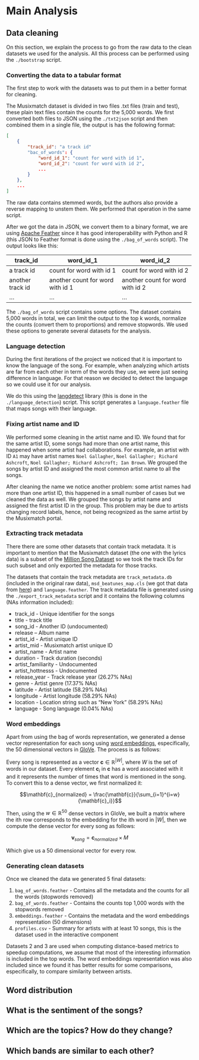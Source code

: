 # Main Analysis

## Data cleaning

On this section, we explain the process to go from the raw data to the clean
datasets we used for the analysis. All this process can be performed using the
`./bootstrap` script.

### Converting the data to a tabular format

The first step to work with the datasets was to put them in a better format
for cleaning.

The Musixmatch dataset is divided in two files .txt files (train and test),
these plain text files contain the counts for the 5,000 words. We first
converted both files to JSON using the `./txt2json` script and then combined
them in a single file, the output is has the following format:

```json
[
    {
        "track_id": "a track id"
        "bac_of_words": {
            "word_id_1": "count for word with id 1",
            "word_id_2": "count for word with id 2",
            ...
        }
    },
    ...
]
```

The raw data contains stemmed words, but the authors also provide a reverse
mapping to unstem them. We performed that operation in the same script.

After we got the data in JSON, we convert them to a binary format, we are
using [Apache Feather](https://blog.cloudera.com/blog/2016/03/feather-a-fast-on-disk-format-for-data-frames-for-r-and-python-powered-by-apache-arrow/) since
it has good interoperability with Python and R (this JSON to Feather format
is done using the  `./bag_of_words` script). The output looks like this:

+------------------+----------------------------------+----------------------------------+
| track_id         | word_id_1                        | word_id_2                        |
+==================+==================================+==================================+
| a track id       | count for word with id 1         | count for word with id 2         |
+------------------+----------------------------------+----------------------------------+
| another track id | another count for word with id 1 | another count for word with id 2 |
+------------------+----------------------------------+----------------------------------+
| ...              | ...                              | ...                              |
+------------------+----------------------------------+----------------------------------+


The `./bag_of_words` script contains some options. The dataset contains 5,000
words in total, we can limit the output to the top k words, normalize the
counts (convert them to proportions) and remove stopwords. We used these
options to generate several datasets for the analysis.

### Language detection

During the first iterations of the project we noticed that it is important
to know the language of the song. For example, when analyzing which artists
are far from each other in term of the words they use, we were just seeing
difference in language. For that reason we decided to detect the language
so we could use it for our analysis.

We do this using the [langdetect](https://github.com/Mimino666/langdetect) library (this is done in the `./language_detection`) script. This script
generates a `language.feather` file that maps songs with their language.

### Fixing artist name and ID

We performed some cleaning in the artist name and ID. We found that for
the same artist ID, some songs had more than one artist name, this happened
when some artist had collaborations. For example, an artist with ID `A1` may
have artist names `Noel Gallagher`, `Noel Gallagher; Richard Ashcroft`, `Noel Gallagher; Richard Ashcroft; Ian Brown`. We grouped the songs by artist ID
and assigned the most common artist name to all the songs.

After cleaning the name we notice another problem: some artist names had
more than one artist ID, this happened in a small number of cases but we cleaned the data as well. We grouped the songs by artist name and assigned
the first artist ID in the group. This problem may be due to artists changing
record labels, hence, not being recognized as the same artist by the Musixmatch portal.

### Extracting track metadata

There there are some other datasets that contain track metadata. It is
important to mention that the Musixmatch dataset (the one with the lyrics data) is a subset of the [Million Song Dataset](https://labrosa.ee.columbia.edu/millionsong/) so we took the track IDs for such subset and only exported the metadata for those tracks.

The datasets that contain the track metadata are `track_metadata.db`
(included in the original raw data),  `msd_beatunes_map.cls` (we got that
data from [here](http://www.tagtraum.com/)) and `language.feather`. The
track metadata file is generated using the `./export_track_metadata` script and it contains the following columns (NAs information included):

* track_id - Unique identifier for the songs
* title - track title
* song_id - Another ID (undocumented)
* release – Album name
* artist_id - Artist unique ID
* artist_mid - Musixmatch artist unique ID
* artist_name - Artist name
* duration - Track duration (seconds)
* artist_familiarity - Undocumented
* artist_hottnesss - Undocumented
* release_year - Track release year (26.27% NAs)
* genre - Artist genre (17.37% NAs)
* latitude - Artist latitude (58.29% NAs)
* longitude - Artist longitude (58.29% NAs)
* location - Location string such as "New York" (58.29% NAs)
* language - Song language (0.04% NAs)

### Word embeddings

Apart from using the bag of words representation, we generated a dense vector representation for each song using [word embeddings](https://en.wikipedia.org/wiki/Word_embedding), especifically, the 50 dimensional vectors in [GloVe](https://nlp.stanford.edu/projects/glove/). The process is as follows:

Every song is represented as a vector $\mathbf{c} \in \mathbb{R}^{|W|}$, where $W$ is the set of words in our dataset. Every element $\mathbf{c}_{i}$ in $\mathbf{c}$ has a word associated with it and it represents the number of times that word is mentioned in the song. To convert this to a dense vector, we first normalized it:

$$\mathbf{c}_{normalized} = \frac{\mathbf{c}}{\sum_{i=1}^{i=w}{\mathbf{c}_i}}$$


Then, using the $w \in \mathbb{R}^{50}$ dense vectors in GloVe, we built a matrix where the ith row corresponds to the embedding for the ith word in $|W|$, then we compute the dense vector for every song as follows:

$$\mathbf{v}_{song} = \mathbf{c}_{normalized} \times M$$

Which give us a 50 dimensional vector for every row.

### Generating clean datasets

Once we cleaned the data we generated 5 final datasets:

1. `bag_of_words.feather` - Contains all the metadata and the counts for all the words (stopwords removed)
2. `bag_of_words.feather` - Contains the counts top 1,000 words with the stopwords removed
3. `embeddings.feather` - Contains the metadata and the word embeddings representation (50 dimensions)
4. `profiles.csv` - Summary for artists with at least 10 songs, this is the dataset used in the interactive component

Datasets 2 and 3 are used when computing distance-based metrics to speedup computations, we assume that most of the interesting information is included in the top words. The word embeddings representation was also included since
we found it has better results for some comparisons, especifically, to compare
similarity between artists.

## Word distribution

## What is the sentiment of the songs?

## Which are the topics? How do they change?

## Which bands are similar to each other?